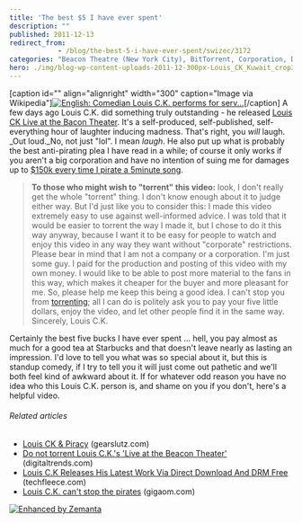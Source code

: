 ```yaml
---
title: 'The best $5 I have ever spent'
description: ""
published: 2011-12-13
redirect_from: 
            - /blog/the-best-5-i-have-ever-spent/swizec/3172
categories: "Beacon Theatre (New York City), BitTorrent, Corporation, Digital rights management, DRM, Louis CK, Uncategorized, video"
hero: ./img/blog-wp-content-uploads-2011-12-300px-Louis_CK_Kuwait_crop3.jpg
---
```

\[caption id="" align="alignright" width="300" caption="Image via Wikipedia"][![English: Comedian Louis C.K. performs for serv...](./img/blog-wp-content-uploads-2011-12-300px-Louis_CK_Kuwait_crop3.jpg "English: Comedian Louis C.K. performs for serv...")](http://commons.wikipedia.org/wiki/File:Louis_CK_Kuwait_crop.jpg)\[/caption] A few days ago Louis C.K. did something truly outstanding - he released [Louis CK Live at the Bacon Theater](https://buy.louisck.net/). It's a self-produced, self-published, self-everything hour of laughter inducing madness. That's right, you _will_ laugh. _Out loud._No, not just "lol". I mean _laugh_. He also put up what is probably the best anti-pirating plea I have read in a while; of course it only works if you aren't a big corporation and have no intention of suing me for damages up to [$150k every time I pirate a 5minute song](http://en.wikipedia.org/wiki/Recording_Industry_Association_of_America#Selection_of_defendants).

> **To those who might wish to "torrent" this video:** look, I don't really get the whole "torrent" thing. I don't know enough about it to judge either way. But I'd just like you to consider this: I made this video extremely easy to use against well-informed advice. I was told that it would be easier to torrent the way I made it, but I chose to do it this way anyway, because I want it to be easy for people to watch and enjoy this video in any way they want without "corporate" restrictions. Please bear in mind that I am not a company or a corporation. I'm just some guy. I paid for the production and posting of this video with my own money. I would like to be able to post more material to the fans in this way, which makes it cheaper for the buyer and more pleasant for me. So, please help me keep this being a good idea. I can't stop you from [torrenting](http://en.wikipedia.org/wiki/BitTorrent_%28protocol%29 "BitTorrent (protocol)"); all I can do is politely ask you to pay your five little dollars, enjoy the video, and let other people find it in the same way. Sincerely, Louis C.K.

Certainly the best five bucks I have ever spent ... hell, you pay almost as much for a good tea at Starbucks and that doesn't leave nearly as lasting an impression. I'd love to tell you what was so special about it, but this is standup comedy, if I try to tell you it will just come out pathetic and we'll both feel kind of awkward about it. If for whatever odd reason you have no idea who this Louis C.K. person is, and shame on you if you don't, here's a helpful video. 

###### Related articles

- [Louis CK & Piracy](http://www.gearslutz.com/board/piracy-discussions/676654-louis-ck-piracy.html) (gearslutz.com)
- [Do not torrent Louis C.K.'s 'Live at the Beacon Theater'](http://www.digitaltrends.com/movies/do-not-torrent-louis-c-k-s-live-at-the-beacon-theater/) (digitaltrends.com)
- [Louis C.K Releases His Latest Work Via Direct Download And DRM Free](http://techfleece.com/2011/12/11/louis-c-k-releases-his-latest-work-via-direct-download-and-drm-free/) (techfleece.com)
- [Louis C.K. can't stop the pirates](http://gigaom.com/video/louis-ck-pirate-bay/) (gigaom.com)

[![Enhanced by Zemanta](http://img.zemanta.com/zemified_e.png?x-id=b476eb30-e512-4f3d-91d2-a569b7bc53ef)](http://www.zemanta.com/ "Enhanced by Zemanta")